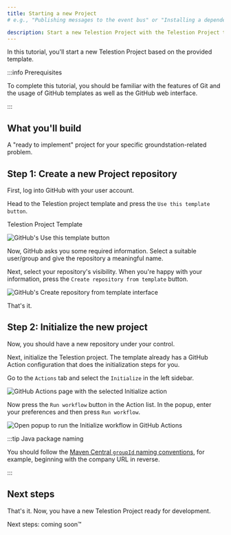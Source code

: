```yaml
---
title: Starting a new Project
# e.g., "Publishing messages to the event bus" or "Installing a dependency using npm"

description: Start a new Telestion Project with the Telestion Project template
---
```


<!--
Tutorial
========

=== When to use this template:
Use this template when you want to give a quick, step-by-step tutorial for solving a specific
technical problem. Tutorials allow the reader to learn how to implement something within
their projects quickly.

=== When not to use this template:
When your article focuses more on a concept/technology and is not rooted in a specific technical
problem ("how to do XY?"), consider using a guide instead.

=== Guide or Tutorial
A tutorial provides a quick, technical "step-by-step" tutorial for a
given problem. Thus, a guide describes less the handling of a specific problem
and more the general interaction of the reader with a given concept.

Example with npm articles:
- "npm": (Concept, explaining what npm is)
- "Installing a dependency with npm" (Tutorial, providing a quick tutorial to
  solve a technical problem)
- "Managing dependencies with npm" (Guide, including both technical knowledge, but
  also best practices and more)

=== Writing tips:
- Write in the present tense
- Use neutral pronouns (they/them instead of he/she and him/her)
- Be respectful to everyone
- Be aware of the potential for cultural misunderstandings
- Provide explanations for what you do, but focus on the step-by-step guide
  without deeply explaining every technical decision and why it's best prcatice
  to do so (you can describe best practices in a guide, a tutorial must focus on
  keeping the "step by step" flow going)
-->

<!-- Relevant imports: -->


<!-- Short description of what the article covers: -->

In this tutorial, you'll start a new Telestion Project based on the provided
template.

:::info Prerequisites

To complete this tutorial, you should be familiar with the features of Git and
the usage of GitHub templates as well as the GitHub web interface.

:::

## What you'll build

A "ready to implement" project for your specific groundstation-related problem.

## Step 1: Create a new Project repository

First, log into GitHub with your user account.

Head to the Telestion project template and press the `Use this template button`.

<Reference to="https://github.com/wuespace/telestion-project-template">
	Telestion Project Template
</Reference>

<Image
	src="/img/new-project/github-use-this-template.png"
	alt="GitHub's Use this template button"
/>

Now, GitHub asks you some required information. Select a suitable user/group and
give the repository a meaningful name.

Next, select your repository's visibility. When you're happy with your
information, press the `Create repository from template` button.

<Image
	src="/img/new-project/github-create-repo.png"
	alt="GitHub's Create repository from template interface"
/>

That's it.

## Step 2: Initialize the new project

Now, you should have a new repository under your control.

Next, initialize the Telestion project. The template already has a GitHub Action
configuration that does the initialization steps for you.

Go to the `Actions` tab and select the `Initialize` in the left sidebar.

<Image
	src="/img/new-project/github-actions-initialize.png"
	alt="GitHub Actions page with the selected Initialize action"
/>

Now press the `Run workflow` button in the Action list. In the popup, enter your
preferences and then press `Run workflow`.

<Image
	src="/img/new-project/github-initialize-run-workflow.png"
	alt="Open popup to run the Initialize workflow in GitHub Actions"
/>

:::tip Java package naming

You should follow the
[Maven Central `groupId` naming conventions](https://maven.apache.org/guides/mini/guide-naming-conventions.html),
for example, beginning with the company URL in reverse.

:::

## Next steps

<!-- Short concluding sentence: -->

That's it. Now, you have a new Telestion Project ready for development.

<!-- Links to next steps/related articles -->

Next steps: coming soon™

<!--
Snippets
--------

<Reference to="../other-article">
    Relative Link to other article
</Reference>

<Reference to="https://www.example.com">
    Example Website
</Reference>
-->
